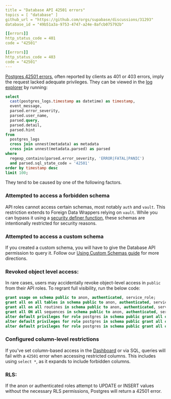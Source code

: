 ```yaml
---
title = "Database API 42501 errors"
topics = [ "database" ]
github_url = "https://github.com/orgs/supabase/discussions/31293"
database_id = "49b51a3a-9753-4747-a24e-8afcb075792b"

[[errors]]
http_status_code = 401
code = "42501"

[[errors]]
http_status_code = 403
code = "42501"
---
```


[Postgres 42501 errors](https://www.postgresql.org/docs/current/errcodes-appendix.html), often reported by clients as 401 or 403 errors, imply the request lacked adequate privileges. They can be viewed in the [log explorer](https://supabase.com/dashboard/project/_/logs/explorer?q=select%0A++++cast%28postgres_logs.timestamp+as+datetime%29+as+timestamp%2C%0A++++event_message%2C%0A++++parsed.error_severity%2C%0A++++parsed.user_name%2C%0A++++parsed.query%2C%0A++++parsed.detail%2C%0A++++parsed.hint%2C%0A++++parsed.sql_state_code%2C%0A++++parsed.backend_type%0Afrom%0A++++postgres_logs%0A++++cross+join+unnest%28metadata%29+as+metadata%0A++++cross+join+unnest%28metadata.parsed%29+as+parsed%0Awhere%0A++++parsed.sql_state_code+%3D+%2742501%27%0Aorder+by%0A++++timestamp+desc%0Alimit+100%3B%0A) by running:

```sql
select
  cast(postgres_logs.timestamp as datetime) as timestamp,
  event_message,
  parsed.error_severity,
  parsed.user_name,
  parsed.query,
  parsed.detail,
  parsed.hint
from
  postgres_logs
  cross join unnest(metadata) as metadata
  cross join unnest(metadata.parsed) as parsed
where
  regexp_contains(parsed.error_severity, 'ERROR|FATAL|PANIC')
  and parsed.sql_state_code = '42501'
order by timestamp desc
limit 100;
```

They tend to be caused by one of the following factors.

### Attempted to access a forbidden schema

API roles cannot access certain schemas, most notably `auth` and `vault`. This restriction extends to Foreign Data Wrappers relying on `vault`. While you can bypass it using a [security definer function](https://supabase.com/docs/guides/database/functions?queryGroups=language&language=sql&queryGroups=example-view&example-view=sql#security-definer-vs-invoker), these schemas are intentionally restricted for security reasons.

### Attempted to access a custom schema

If you created a custom schema, you will have to give the Database API permission to query it. Follow our [Using Custom Schemas guide](https://supabase.com/docs/guides/api/using-custom-schemas) for more directions.

### Revoked object level access:

In rare cases, users may accidentally revoke object-level access in `public` from their API roles. To regrant full visibility, run the below code:

```sql
grant usage on schema public to anon, authenticated, service_role;
grant all on all tables in schema public to anon, authenticated, service_role;
grant all on all routines in schema public to anon, authenticated, service_role;
grant all ON all sequences in schema public to anon, authenticated, service_role;
alter default privileges for role postgres in schema public grant all on tables to anon, authenticated, service_role;
alter default privileges for role postgres in schema public grant all on routines to anon, authenticated, service_role;
alter default privileges for role postgres in schema public grant all on sequences to anon, authenticated, service_role;
```

### Configured column-level restrictions

If you've set column-based access in the [Dashboard](https://supabase.com/dashboard/project/_/database/column-privileges) or via SQL, queries will fail with a `42501` error when accessing restricted columns. This includes using `select *`, as it expands to include forbidden columns.

### RLS:

If the anon or authenticated roles attempt to UPDATE or INSERT values without the necessary RLS permissions, Postgres will return a 42501 error.
